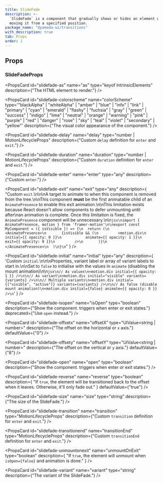 ```yaml
---
title: SlideFade
description: >-
  `SlideFade` is a component that gradually shows or hides an element while
  moving it from a specified position.
package_name: "@yamada-ui/transitions"
with_description: true
tab: Props
order: 1
---
```


## Props

### SlideFadeProps

<PropsCard
  id="slidefade-as"
  name="as"
  type="keyof IntrinsicElements"
  description={"The HTML element to render."}
/>

<PropsCard
  id="slidefade-colorscheme"
  name="colorScheme"
  type='"blackAlpha" | "whiteAlpha" | "amber" | "blue" | "info" | "link" | "primary" | "cyan" | "emerald" | "flashy" | "fuchsia" | "gray" | "green" | "success" | "indigo" | "lime" | "neutral" | "orange" | "warning" | "pink" | "purple" | "red" | "danger" | "rose" | "sky" | "teal" | "violet" | "secondary" | "yellow"'
  description={"The visual color appearance of the component."}
/>

<PropsCard
  id="slidefade-delay"
  name="delay"
  type="number | MotionLifecycleProps<number>"
  description={"Custom `delay` definition for `enter` and `exit`."}
/>

<PropsCard
  id="slidefade-duration"
  name="duration"
  type="number | MotionLifecycleProps<number>"
  description={"Custom `duration` definition for `enter` and `exit`."}
/>

<PropsCard
  id="slidefade-enter"
  name="enter"
  type="any"
  description={"Custom `enter`."}
/>

<PropsCard
  id="slidefade-exit"
  name="exit"
  type="any"
  description={
    "Custom `exit`.\n\n\nA target to animate to when this component is removed from the tree.\n\nThis component **must** be the first animatable child of an `AnimatePresence` to enable this exit animation.\n\nThis limitation exists because React doesn't allow components to defer unmounting until after\nan animation is complete. Once this limitation is fixed, the `AnimatePresence` component will be unnecessary.\n\n```jsx\nimport { AnimatePresence, motion } from 'framer-motion'\n\nexport const MyComponent = ({ isVisible }) => {\n  return (\n    <AnimatePresence>\n       {isVisible && (\n         <motion.div\n           initial={{ opacity: 0 }}\n           animate={{ opacity: 1 }}\n           exit={{ opacity: 0 }}\n         />\n       )}\n    </AnimatePresence>\n  )\n}\n```"
  }
/>

<PropsCard
  id="slidefade-initial"
  name="initial"
  type="any"
  description={
    'Custom `initial`.\n\n\nProperties, variant label or array of variant labels to start in.\n\nSet to `false` to initialise with the values in `animate` (disabling the mount animation)\n\n```jsx\n// As values\n<motion.div initial={{ opacity: 1 }} />\n\n// As variant\n<motion.div initial="visible" variants={variants} />\n\n// Multiple variants\n<motion.div initial={["visible", "active"]} variants={variants} />\n\n// As false (disable mount animation)\n<motion.div initial={false} animate={{ opacity: 0 }} />\n```'
  }
/>

<PropsCard
  id="slidefade-isopen"
  name="isOpen"
  type="boolean"
  description={"Show the component. triggers when enter or exit states."}
  deprecated={"Use `open` instead."}
/>

<PropsCard
  id="slidefade-offsetx"
  name="offsetX"
  type="UIValue<string | number>"
  description={"The offset on the horizontal or `x` axis."}
  defaultValue={"0"}
/>

<PropsCard
  id="slidefade-offsety"
  name="offsetY"
  type="UIValue<string | number>"
  description={"The offset on the vertical or `y` axis."}
  defaultValue={"8"}
/>

<PropsCard
  id="slidefade-open"
  name="open"
  type="boolean"
  description={"Show the component. triggers when enter or exit states."}
/>

<PropsCard
  id="slidefade-reverse"
  name="reverse"
  type="boolean"
  description={
    "If `true`, the element will be transitioned back to the offset when it leaves. Otherwise, it'll only fade out."
  }
  defaultValue={"true"}
/>

<PropsCard
  id="slidefade-size"
  name="size"
  type="string"
  description={"The size of the SlideFade."}
/>

<PropsCard
  id="slidefade-transition"
  name="transition"
  type="MotionLifecycleProps<Transition>"
  description={"Custom `transition` definition for `enter` and `exit`."}
/>

<PropsCard
  id="slidefade-transitionend"
  name="transitionEnd"
  type="MotionLifecycleProps<Target>"
  description={"Custom `transitionEnd` definition for `enter` and `exit`."}
/>

<PropsCard
  id="slidefade-unmountonexit"
  name="unmountOnExit"
  type="boolean"
  description={
    "If `true`, the element will unmount when `isOpen={false}` and animation is done."
  }
/>

<PropsCard
  id="slidefade-variant"
  name="variant"
  type="string"
  description={"The variant of the SlideFade."}
/>
